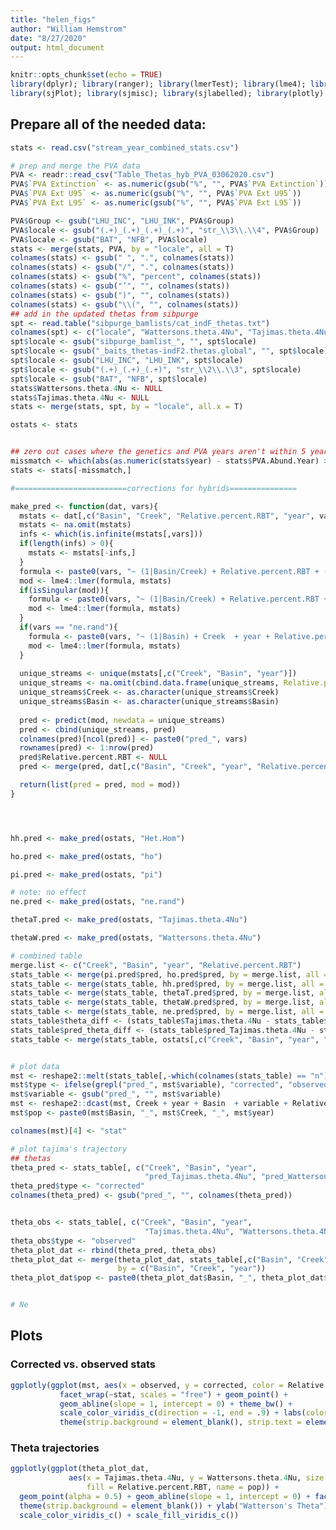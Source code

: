```yaml
---
title: "helen_figs"
author: "William Hemstrom"
date: "8/27/2020"
output: html_document
---
```


```r
knitr::opts_chunk$set(echo = TRUE)
library(dplyr); library(ranger); library(lmerTest); library(lme4); library(ggplot2)
library(sjPlot); library(sjmisc); library(sjlabelled); library(plotly)
```

## Prepare all of the needed data:

```r
stats <- read.csv("stream_year_combined_stats.csv")

# prep and merge the PVA data
PVA <- readr::read_csv("Table_Thetas_hyb_PVA_03062020.csv")
PVA$`PVA Extinction` <- as.numeric(gsub("%", "", PVA$`PVA Extinction`))
PVA$`PVA Ext U95` <- as.numeric(gsub("%", "", PVA$`PVA Ext U95`))
PVA$`PVA Ext L95` <- as.numeric(gsub("%", "", PVA$`PVA Ext L95`))

PVA$Group <- gsub("LHU_INC", "LHU_INK", PVA$Group)
PVA$locale <- gsub("(.+)_(.+)_(.+)_(.+)", "str_\\3\\.\\4", PVA$Group)
PVA$locale <- gsub("BAT", "NFB", PVA$locale)
stats <- merge(stats, PVA, by = "locale", all = T)
colnames(stats) <- gsub(" ", ".", colnames(stats))
colnames(stats) <- gsub("/", ".", colnames(stats))
colnames(stats) <- gsub("%", "percent", colnames(stats))
colnames(stats) <- gsub("’", "", colnames(stats))
colnames(stats) <- gsub(")", "", colnames(stats))
colnames(stats) <- gsub("\\(", "", colnames(stats))
## add in the updated thetas from sibpurge
spt <- read.table("sibpurge_bamlists/cat_indF_thetas.txt")
colnames(spt) <- c("locale", "Wattersons.theta.4Nu", "Tajimas.theta.4Nu")
spt$locale <- gsub("sibpurge_bamlist_", "", spt$locale)
spt$locale <- gsub("_baits_thetas-indF2.thetas.global", "", spt$locale)
spt$locale <- gsub("LHU_INC", "LHU_INK", spt$locale)
spt$locale <- gsub("(.+)_(.+)_(.+)", "str_\\2\\.\\3", spt$locale)
spt$locale <- gsub("BAT", "NFB", spt$locale)
stats$Wattersons.theta.4Nu <- NULL
stats$Tajimas.theta.4Nu <- NULL
stats <- merge(stats, spt, by = "locale", all.x = T)

ostats <- stats


## zero out cases where the genetics and PVA years aren't within 5 years
missmatch <- which(abs(as.numeric(stats$year) - stats$PVA.Abund.Year) > 5)
stats <- stats[-missmatch,]

#=========================corrections for hybrids===============

make_pred <- function(dat, vars){
  mstats <- dat[,c("Basin", "Creek", "Relative.percent.RBT", "year", vars)]
  mstats <- na.omit(mstats)
  infs <- which(is.infinite(mstats[,vars]))
  if(length(infs) > 0){
    mstats <- mstats[-infs,]
  }
  formula <- paste0(vars, "~ (1|Basin/Creek) + Relative.percent.RBT + (1|year)")
  mod <- lme4::lmer(formula, mstats)
  if(isSingular(mod)){
    formula <- paste0(vars, "~ (1|Basin/Creek) + Relative.percent.RBT + year")
    mod <- lme4::lmer(formula, mstats)
  }
  if(vars == "ne.rand"){
    formula <- paste0(vars, "~ (1|Basin) + Creek  + year + Relative.percent.RBT")
    mod <- lme4::lmer(formula, mstats)
  }
  
  unique_streams <- unique(mstats[,c("Creek", "Basin", "year")])
  unique_streams <- na.omit(cbind.data.frame(unique_streams, Relative.percent.RBT = 0))
  unique_streams$Creek <- as.character(unique_streams$Creek)
  unique_streams$Basin <- as.character(unique_streams$Basin)
  
  pred <- predict(mod, newdata = unique_streams)
  pred <- cbind(unique_streams, pred)
  colnames(pred)[ncol(pred)] <- paste0("pred_", vars)
  rownames(pred) <- 1:nrow(pred)
  pred$Relative.percent.RBT <- NULL
  pred <- merge(pred, dat[,c("Basin", "Creek", "year", "Relative.percent.RBT", vars)])

  return(list(pred = pred, mod = mod))
}




hh.pred <- make_pred(ostats, "Het.Hom")

ho.pred <- make_pred(ostats, "ho")

pi.pred <- make_pred(ostats, "pi")

# note: no effect
ne.pred <- make_pred(ostats, "ne.rand")

thetaT.pred <- make_pred(ostats, "Tajimas.theta.4Nu")

thetaW.pred <- make_pred(ostats, "Wattersons.theta.4Nu")

# combined table
merge.list <- c("Creek", "Basin", "year", "Relative.percent.RBT")
stats_table <- merge(pi.pred$pred, ho.pred$pred, by = merge.list, all = T)
stats_table <- merge(stats_table, hh.pred$pred, by = merge.list, all = T)             
stats_table <- merge(stats_table, thetaT.pred$pred, by = merge.list, all = T)             
stats_table <- merge(stats_table, thetaW.pred$pred, by = merge.list, all = T)
stats_table <- merge(stats_table, ne.pred$pred, by = merge.list, all = T)
stats_table$theta_diff <- (stats_table$Tajimas.theta.4Nu - stats_table$Wattersons.theta.4Nu)/rowMeans(stats_table[,c(12,14)])
stats_table$pred_theta_diff <- (stats_table$pred_Tajimas.theta.4Nu - stats_table$pred_Wattersons.theta.4Nu)/rowMeans(stats_table[,c(11,13)])
stats_table <- merge(stats_table, ostats[,c("Creek", "Basin", "year", "n")], by = c("Creek", "Basin", "year"))


# plot data
mst <- reshape2::melt(stats_table[,-which(colnames(stats_table) == "n")], id.vars = c("Creek", "Basin", "year", "Relative.percent.RBT"))
mst$type <- ifelse(grepl("pred_", mst$variable), "corrected", "observed")
mst$variable <- gsub("pred_", "", mst$variable)
mst <- reshape2::dcast(mst, Creek + year + Basin  + variable + Relative.percent.RBT ~ type, value.var = "value")
mst$pop <- paste0(mst$Basin, "_", mst$Creek, "_", mst$year)

colnames(mst)[4] <- "stat"

# plot tajima's trajectory
## thetas
theta_pred <- stats_table[, c("Creek", "Basin", "year",
                              "pred_Tajimas.theta.4Nu", "pred_Wattersons.theta.4Nu", "pred_theta_diff")]
theta_pred$type <- "corrected"
colnames(theta_pred) <- gsub("pred_", "", colnames(theta_pred))


theta_obs <- stats_table[, c("Creek", "Basin", "year",
                              "Tajimas.theta.4Nu", "Wattersons.theta.4Nu", "theta_diff")]
theta_obs$type <- "observed"
theta_plot_dat <- rbind(theta_pred, theta_obs)
theta_plot_dat <- merge(theta_plot_dat, stats_table[,c("Basin", "Creek", "year", "Relative.percent.RBT")],
                        by = c("Basin", "Creek", "year"))
theta_plot_dat$pop <- paste0(theta_plot_dat$Basin, "_", theta_plot_dat$Creek, "_", theta_plot_dat$year)


# Ne

```

## Plots
### Corrected vs. observed stats


```r
ggplotly(ggplot(mst, aes(x = observed, y = corrected, color = Relative.percent.RBT, label = pop)) + 
           facet_wrap(~stat, scales = "free") + geom_point() +
           geom_abline(slope = 1, intercept = 0) + theme_bw() + 
           scale_color_viridis_c(direction = -1, end = .9) + labs(color = "%RBT") +
           theme(strip.background = element_blank(), strip.text = element_text(size = 10)))
```

### Theta trajectories

```r
ggplotly(ggplot(theta_plot_dat, 
             aes(x = Tajimas.theta.4Nu, y = Wattersons.theta.4Nu, size = theta_diff, color = Relative.percent.RBT,
                 fill = Relative.percent.RBT, name = pop)) +
  geom_point(alpha = 0.5) + geom_abline(slope = 1, intercept = 0) + facet_wrap(~type, ncol = 1) + theme_bw() +
  theme(strip.background = element_blank()) + ylab("Watterson's Theta") + xlab("Tajima's Theta") +
  scale_color_viridis_c() + scale_fill_viridis_c())
```


